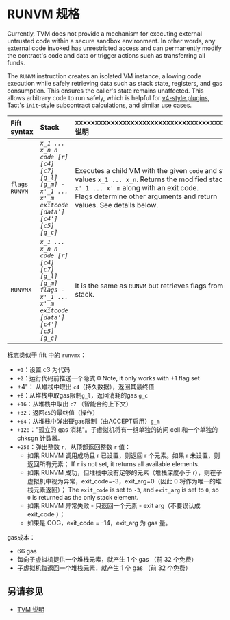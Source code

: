 
# RUNVM 规格

Currently, TVM does not provide a mechanism for executing external untrusted code within a secure sandbox environment. In other words, any external code invoked has unrestricted access and can permanently modify the contract's code and data or trigger actions such as transferring all funds.

The `RUNVM` instruction creates an isolated VM instance, allowing code execution while safely retrieving data such as stack state, registers, and gas consumption. This ensures the caller's state remains unaffected. This allows arbitrary code to run safely, which is helpful for [v4-style plugins](/v3/documentation/smart-contracts/contracts-specs/wallet-contracts#wallet-v4), Tact's `init`-style subcontract calculations, and similar use cases.

| Fift syntax   | Stack                                                                                                    | xxxxxxxxxxxxxxxxxxxxxxxxxxxxxxxxxxxxxxxxxx<br/>说明                                                                                                                                                                                                                                                                                                                                                                                                          |
| :------------ | :------------------------------------------------------------------------------------------------------- | :--------------------------------------------------------------------------------------------------------------------------------------------------------------------------------------------------------------------------------------------------------------------------------------------------------------------------------------------------------------------------------------------------------------------------------------------------------- |
| `flags RUNVM` | _`x_1 ... x_n n code [r] [c4] [c7] [g_l] [g_m] - x'_1 ... x'_m exitcode [data'] [c4'] [c5] [g_c]`_       | Executes a child VM with the given `code` and stack values `x_1 ... x_n`. Returns the modified stack `x'_1 ... x'_m` along with an exit code. <br/> Flags determine other arguments and return values. See details below.                                                                                                                                                                                                                                  |
| `RUNVMX`      | _`x_1 ... x_n n code [r] [c4] [c7] [g_l] [g_m] flags - x'_1 ... x'_m exitcode [data'] [c4'] [c5] [g_c]`_ | It is the same as `RUNVM` but retrieves flags from the stack.                                                                                                                                                                                                                                                                                                                                                                                              |

标志类似于 fift 中的 `runvmx`：

- `+1`：设置 c3 为代码
- `+2`：运行代码前推送一个隐式 0 Note, it only works with +1 flag set
- \+4"： 从堆栈中取出 `c4`（持久数据），返回其最终值
- `+8`：从堆栈中取gas限制`g_l`，返回消耗的gas `g_c`
- `+16`：从堆栈中取出 `c7` （智能合约上下文）
- `+32`：返回`c5`的最终值（操作）
- `+64`：从堆栈中弹出硬gas限制（由ACCEPT启用）`g_m`
- `+128`："孤立的 gas 消耗"。子虚拟机将有一组单独的访问 cell 和一个单独的 chksgn 计数器。
- `+256`：弹出整数 `r`，从顶部返回整数 `r` 值：
  - 如果 RUNVM 调用成功且 r 已设置，则返回 r 个元素。如果 r 未设置，则返回所有元素； If `r` is not set, it returns all available elements.
  - 如果 RUNVM 成功，但堆栈中没有足够的元素（堆栈深度小于 r），则在子虚拟机中视为异常，exit_code=-3，exit_arg=0（因此 0 将作为唯一的堆栈元素返回）； The `exit_code` is set to `-3`, and `exit_arg` is set to `0`, so `0` is returned as the only stack element.
  - 如果 RUNVM 异常失败 - 只返回一个元素 - exit arg（不要误认成 exit_code ）；
  - 如果是 OOG，exit_code = -14，exit_arg 为 gas 量。

gas成本：

- 66 gas
- 每向子虚拟机提供一个堆栈元素，就产生 1 个 gas （前 32 个免费）
- 子虚拟机每返回一个堆栈元素，就产生 1 个 gas （前 32 个免费）

## 另请参见

- [TVM 说明](/v3/documentation/tvm/instructions)

<Feedback />
